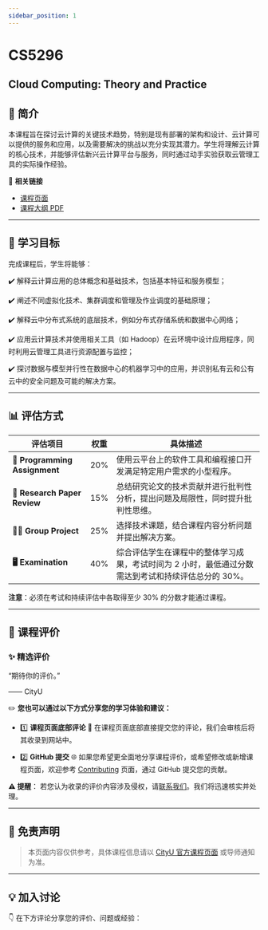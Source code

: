 ```yaml
---
sidebar_position: 1
---
```


# CS5296
## Cloud Computing: Theory and Practice

## **📘 简介**
本课程旨在探讨云计算的关键技术趋势，特别是现有部署的架构和设计、云计算可以提供的服务和应用，以及需要解决的挑战以充分实现其潜力。学生将理解云计算的核心技术，并能够评估新兴云计算平台与服务，同时通过动手实验获取云管理工具的实际操作经验。

🔗 **相关链接**
- [课程页面](https://www.cityu.edu.hk/catalogue/pg/202425/course/CS5296.htm)
- [课程大纲 PDF](https://www.cityu.edu.hk/catalogue/pg/202425/course/CS5296.pdf)

---

## **🎯 学习目标**

完成课程后，学生将能够：

✔️ 解释云计算应用的总体概念和基础技术，包括基本特征和服务模型；

✔️ 阐述不同虚拟化技术、集群调度和管理及作业调度的基础原理；

✔️ 解释云中分布式系统的底层技术，例如分布式存储系统和数据中心网络；

✔️ 应用云计算技术并使用相关工具（如 Hadoop）在云环境中设计应用程序，同时利用云管理工具进行资源配置与监控；

✔️ 探讨数据与模型并行性在数据中心的机器学习中的应用，并识别私有云和公有云中的安全问题及可能的解决方案。

---

## **📊 评估方式**

| **评估项目**              | **权重** | **具体描述**                                                                                       |
|--------------------------|---------|---------------------------------------------------------------------------------------------------|
| **📝 Programming Assignment** | 20%     | 使用云平台上的软件工具和编程接口开发满足特定用户需求的小型程序。                                         |
| **📄 Research Paper Review**   | 15%     | 总结研究论文的技术贡献并进行批判性分析，提出问题及局限性，同时提升批判性思维。                           |
| **🧑‍💻 Group Project**         | 25%     | 选择技术课题，结合课程内容分析问题并提出解决方案。                                                   |
| **🖥️ Examination**            | 40%     | 综合评估学生在课程中的整体学习成果，考试时间为 2 小时，最低通过分数需达到考试和持续评估总分的 30%。         |

**注意**：必须在考试和持续评估中各取得至少 30% 的分数才能通过课程。

---

## **💬 课程评价**

### ✨ **精选评价**
<div className={commentStyles.commentBox}>
    <p className={commentStyles.commentText}>
        “期待你的评价。”
    </p>
    <p className={commentStyles.commentAuthor}>—— CityU</p>
</div>

✏️ **您也可以通过以下方式分享您的学习体验和建议：**

- 1️⃣ **课程页面底部评论**
💬 在课程页面底部直接提交您的评论，我们会审核后将其收录到网站中。

- 2️⃣ **GitHub 提交**
🌐 如果您希望更全面地分享课程评价，或希望修改或新增课程页面，欢迎参考 [Contributing](https://penjc.github.io/cityU-navigator/contributing) 页面，通过 GitHub 提交您的贡献。

**⚠️ 提醒**：
若您认为收录的评价内容涉及侵权，请[联系我们](https://github.com/penjc/cityU-navigator/issues)。我们将迅速核实并处理。

---

## **📌 免责声明**

> 本页面内容仅供参考，具体课程信息请以 [CityU 官方课程页面](https://www.cityu.edu.hk/academic/catalogue) 或导师通知为准。

---

## **💡 加入讨论**

👇 在下方评论分享您的评价、问题或经验：
<Utterances />